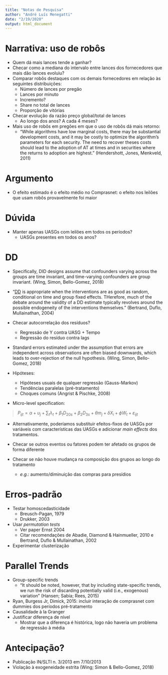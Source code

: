 ```yaml
---
title: "Notas de Pesquisa"
author: "André Luís Menegatti"
date: "2/19/2020"
output: html_document
---
```


# Narrativa: uso de robôs
* Quem dá mais lances tende a ganhar?
* Checar como a mediana do intervalo entre lances dos fornecedores que mais dão lances evoluiu?
* Comparar robôs destaques com os demais fornecedores em relação às seguintes distribuições:
	+ Número de lances por pregão
	+ Lances por minuto
	+ Incremento?
	+ Share no total de lances
	+ Proporção de vitórias
	
* Checar evolução da razão preço global/total de lances
  + Ao longo dos anos? A cada 4 meses?
	
* Mais uso de robôs em pregões em que o uso de robôs dá mais retorno:
  + "While algorithms have low marginal costs, there may be substantial development costs, and it may be costly to optimize the algorithm's parameters for each security. The need to recover theses costs should lead to the adoption of AT at times and in securities where the returns to adoption are highest." (Hendershott, Jones, Menkveld, 2011)

# Argumento
* O efeito estimado é o efeito médio no Comprasnet: o efeito nos leilões que usam robôs provavelmente foi maior

# Dúvida
* Manter apenas UASGs com leilões em todos os períodos?
  + UASGs presentes em todos os anos?

# DD
* Specifically, DID designs assume that confounders varying across the groups are time invariant, and time-varying confounders are group invariant. (Wing, Simon, Bello-Gomez, 2018)

* "[DD] is appropriate when the interventions are as good as random, conditional on time and group fixed effects.
THerefore, much of the debate around the validity of a DD estimate typically revolves around the possible endogeneity
of the interventions themselves." (Bertrand, Duflo, Mullainathan, 2004)

* Checar autocorrelação dos resíduos?
  + Regressão de Y contra UASG + Tempo
  + Regressão do resíduo contra lags

* Standard errors estimated under the assumption that errors are independent across observations are often biased downwards, which leads to over-rejection of the null hypothesis. (Wing, Simon, Bello-Gomez, 2018)
* Hipóteses:
  + Hipóteses usuais de qualquer regressão (Gauss-Markov)
  + Tendências paralelas (pré-tratamento)
  + Choques comuns (Angrist & Pischke, 2008)
* Micro-level specification:

> $P_{ijt} = \alpha + u_j + \sum_t \lambda_t + \beta_1 D_{20s} + \beta_2 D_{3s} + \theta m_j + \delta X_i + \phi W_t + \varepsilon_{ijt}$

  + Alternativamente, poderíamos substituir efeitos-fixos de UASGs por variáveis com características das UASGs e adicionar *main effects* dos tratamentos.

* Checar se outros eventos ou fatores podem ter afetado os grupos de forma diferente

* Checar se não houve mudança na composição dos grupos ao longo do tratamento
  + *e.g.*: aumento/diminuição das compras para presídios

# Erros-padrão
* Testar homoscedasticidade
  + Breusch-Pagan, 1979
  + Drukker, 2003
* Usar *permutation tests*
  + Ver paper Ernst 2004
  + Citar recomendações de Abadie, Diamond & Hainmueller, 2010 e Bertrand, Duflo & Mullainathan, 2002
* Experimentar clusterização

# Parallel Trends
* Group-specific trends
  + "It should be noted, however, that by including state-specific trends, we run the risk of discarding potentially valid (i.e., exogenous) variation" (Hansen; Sabia; Rees, 2015)
* Ryan, Burgess Jr, Dimick, 2015: incluir interação de comprasnet com dummies dos períodos pré-tratamento
* Causalidade à la Granger
* Justificar diferença de nível
  + Mostrar que a diferença é histórica, logo não haveria um problema de regressão à média

# Antecipação?
* Publicação IN/SLTI n. 3/2013 em 7/10/2013
* Violação à exogeneidade estrita (Wing; Simon & Bello-Gomez, 2018)


